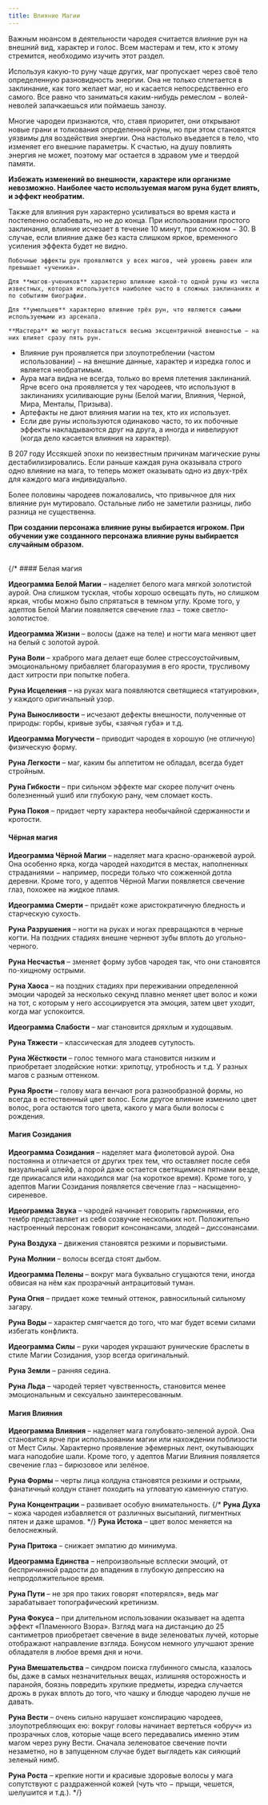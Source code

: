 ```yaml
---
title: Влияние Магии
---
```




<ButtonCover src="pic.jpg" title="Влияние Магии" author="Clint Cearley" authorHref="https://www.artstation.com/clintcearley" />
<BlockquoteBox attention>
    Важным нюансом в деятельности чародея считается влияние рун на внешний вид, характер и голос. Всем мастерам и тем, кто к этому стремится, необходимо изучить этот раздел.
</BlockquoteBox>

Используя какую-то руну чаще других, маг пропускает через своё тело определенную разновидность энергии. Она не только сплетается в заклинание, как того желает маг, но и касается непосредственно его самого. Все равно что заниматься каким-нибудь ремеслом − волей-неволей запачкаешься или поймаешь занозу.

Многие чародеи признаются, что, ставя приоритет, они открывают новые грани и толкования определенной руны, но при этом становятся уязвимы для воздействия энергии. Она настолько въедается в тело, что изменяет его внешние параметры. К счастью, на душу повлиять энергия не может, поэтому маг остается в здравом уме и твердой памяти.

**Избежать изменений во внешности, характере или организме невозможно. Наиболее часто используемая магом руна будет влиять, и эффект необратим.**

Также для влияния рун характерно усиливаться во время каста и постепенно ослабевать, но не до конца. При использовании простого заклинания, влияние исчезает в течение 10 минут, при сложном − 30. В случае, если влияние даже без каста слишком яркое, временного усиления эффекта будет не видно.

<BlockquoteBox text>

    Побочные эффекты рун проявляются у всех магов, чей уровень равен или превышает «ученика».

    Для **магов-учеников** характерно влияние какой-то одной руны из числа известных, которая используется наиболее часто в сложных заклинаниях и по событиям биографии.

    Для **умельцев** характерно влияние трёх рун, что являются самыми используемыми из арсенала.

    **Мастера** же могут похвастаться весьма эксцентричной внешностью − на них влияет сразу пять рун.

</BlockquoteBox>

* Влияние рун проявляется при злоупотреблении (частом использовании) − на внешние данные, характер и изредка голос и является необратимым.
* Аура мага видна не всегда, только во время плетения заклинаний. Ярче всего она проявляется у тех чародеев, что используют в заклинаниях усиливающие руны (Белой магии, Влияния, Черной, Мира, Менталы, Призыва).
* Артефакты не дают влияния магии на тех, кто их использует.
* Если две руны используются одинаково часто, то их побочные эффекты накладываются друг на друга, а иногда и нивелируют (когда дело касается влияния на характер).

<BlockquoteBox mystery text>
В 207 году Иссякшей эпохи по неизвестным причинам магические руны дестабилизировались. Если раньше каждая руна оказывала строго одно влияние на мага, то теперь может оказывать одно из двух-трёх для каждого мага индивидуально.

Более половины чародеев пожаловались, что привычное для них влияние рун мутировало. Остальные либо не заметили разницы, либо разница не существенна.

<b>При создании персонажа влияние руны выбирается игроком. При обучении уже созданного персонажа влияние руны выбирается случайным образом.</b><br/><br/>
</BlockquoteBox>

<Influences/>

{/* #### Белая магия

**Идеограмма Белой Магии** – наделяет белого мага мягкой золотистой аурой. Она слишком тусклая, чтобы хорошо освещать путь, но слишком яркая, чтобы можно было спрятаться в темном углу. Кроме того, у адептов Белой Магии появляется свечение глаз − тоже светло-золотистое.

**Идеограмма Жизни** – волосы (даже на теле) и ногти мага меняют цвет на белый с золотой аурой.

**Руна Воли** – храброго мага делает еще более стрессоустойчивым, эмоциональному прибавляет благоразумия в его ярости, трусливому даст хитрости при попытке побега.

**Руна Исцеления** – на руках мага появляются светящиеся «татуировки», у каждого оригинальный узор.

**Руна Выносливости** – исчезают дефекты внешности, полученные от природы: горбы, кривые зубы, «заячья губа» и т.д.

**Идеограмма Могучести** – приводит чародея в хорошую (не отличную) физическую форму.

**Руна Легкости** – маг, каким бы аппетитом не обладал, всегда будет стройным.

**Руна Гибкости** – при сильном эффекте маг скорее получит очень болезненный ушиб или глубокую рану, чем сломает кость.

**Руна Покоя** – придает черту характера необычайной сдержанности и кротости.

#### Чёрная магия

**Идеограмма Чёрной Магии** – наделяет мага красно-оранжевой аурой. Она особенно ярка, когда чародей находится в местах, наполненных страданиями − например, посреди только что сожженной дотла деревни. Кроме того, у адептов Чёрной Магии появляется свечение глаз, похожее на жидкое пламя.

**Идеограмма Смерти** – придаёт коже аристократичную бледность и старческую сухость.

**Руна Разрушения** – ногти на руках и ногах превращаются в черные когти. На поздних стадиях внешне чернеют зубы вплоть до угольно-черного.

**Руна Несчастья** – зменяет форму зубов чародея так, что они становятся по-хищному острыми.

**Руна Хаоса** – на поздних стадиях при переживании определенной эмоции чародей за несколько секунд плавно меняет цвет волос и кожи на тот, с которым у него ассоциируется эта эмоция, затем цвет уходит, когда маг успокоится.

**Идеограмма Слабости** – маг становится дряхлым и худощавым.

**Руна Тяжести** – классическая для злодеев сутулость.

**Руна Жёсткости** – голос темного мага становится низким и приобретает злодейские нотки: хрипотцу, утробность и т.д. У разных магов с разным оттенком.

**Руна Ярости** – голову мага венчают рога разнообразной формы, но всегда в естественный цвет волос. Если другое влияние изменило цвет волос, рога остаются того цвета, какого у мага были волосы с рождения.

#### Магия Созидания

**Идеограмма Созидания** – наделяет мага фиолетовой аурой. Она постоянна и отличается от других трех тем, что оставляет после себя визуальный шлейф, а порой даже остается светящимися пятнами везде, где прикасался или находился маг (на короткое время). Кроме того, у адептов Магии Созидания появляется свечение глаз – насыщенно-сиреневое.

**Идеограмма Звука** – чародей начинает говорить гармониями, его тембр представляет из себя созвучие нескольких нот. Положительно настроенный персонаж говорит консонансами, злодей – диссонансами. 

**Руна Воздуха** – движения становятся резкими и порывистыми.

**Руна Молнии** – волосы всегда стоят дыбом.

**Идеограмма Пелены** – вокруг мага буквально сгущаются тени, иногда обвисая на нём как прозрачный антрацитовый туман.

**Руна Огня** – придает коже темный оттенок, равносильный сильному загару.

**Руна Воды** – характер смягчается до того, что маг будет всеми силами избегать конфликта.

**Идеограмма Силы** – руки чародея украшают рунические браслеты в стиле Магии Созидания, узор всегда оригинальный.

**Руна Земли** – ранняя седина.

**Руна Льда** – чародей теряет чувственность, становится менее эмоциональным и сексуально заинтересованным.

#### Магия Влияния

**Идеограмма Влияния** – наделяет мага голубовато-зеленой аурой. Она становится ярче при использовании магии или нахождении поблизости от Мест Силы. Характерно проявление эфемерных лент, окутывающих мага наподобие шали. Кроме того, у адептов Магии Влияния появляется свечение глаз – бирюзовое или зелёное.

**Руна Формы** – черты лица колдуна становятся резкими и острыми, фанатичный колдун станет походить на угловатую каменную статую.

**Руна Концентрации** – развивает особую внимательность.
{/* **Руна Духа** – кожа чародея избавляется от различных высыпаний, пигментных пятен и даже шрамов. */}
**Руна Истока** – цвет волос меняется на белоснежный.

**Руна Притока** – снижает эмпатию до минимума.

**Идеограмма Единства** – непроизвольные всплески эмоций, от беспричинной радости до впадения в глубокую депрессию на непродолжительное время.

**Руна Пути** – не зря про таких говорят «потерялся», ведь маг зарабатывает топографический кретинизм.

**Руна Фокуса** – при длительном использовании оказывает на адепта эффект «Пламенного Взора». Взгляд мага на дистанцию до 25 сантиметров приобретает свечение в виде зеленоватых лучей, которые отображают направление взгляда. Бонусом немного улучшают зрение обладателя в любое время дня и ночи.

**Руна Вмешательства** – синдром поиска глубинного смысла, казалось бы, даже в самых незначительных вещах, излишняя осторожность и паранойя, боязнь повредить хрупкие предметы, изредка случается дрожь в руках вплоть до того, что чашку и блюдце чародею лучше не давать.

**Руна Вести** – очень сильно нарушает конспирацию чародеев, злоупотребляющих ею: вокруг головы начинает вертеться «обруч» из прозрачных слов, которые чаще всего передавались именно этим магом через руну Вести. Сначала зеленоватое свечение почти незаметно, но в запущенном случае будет выглядеть как сияющий зеленый нимб.

**Руна Роста** – крепкие ногти и красивые здоровые волосы у мага сопутствуют с раздраженной кожей (чуть что − прыщи, чешется, шелушится и т.д.). */}